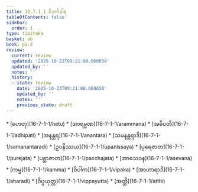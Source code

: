 ```yaml
---
title: 16.7.1.1 ဝိဘင်္ဂဝါရ
tableOfContents: false
sidebar:
  order: 1
type: tipitaka
basket: ab
book: p1-2
review:
  current: review
  updated: '2025-10-23T09:21:00.060658'
  updated_by: ''
  notes: ''
  history:
  - state: review
    date: '2025-10-23T09:21:00.060658'
    updated_by: ''
    notes: ''
    previous_state: draft
---
```



<ReviewStatus review={frontmatter.review} showDetails={true} />

<HypothesisAnnotation frontmatter={frontmatter} />

<DynamicBreadcrumb />



<TableOfContents book="p1-2" section="16.7.1.1">
* [ဟေတု](16-7-1-1/hetu)
* [အာရမ္မဏ](16-7-1-1/arammana)
* [အဓိပတိ](16-7-1-1/adhipati)
* [အနန္တရ](16-7-1-1/anantara)
* [သမနန္တရာဒိ](16-7-1-1/samanantaradi)
* [ဥပနိဿယ](16-7-1-1/upanissaya)
* [ပုရေဇာတ](16-7-1-1/purejata)
* [ပစ္ဆာဇာတ](16-7-1-1/pacchajata)
* [အာသေဝန](16-7-1-1/asevana)
* [ကမ္မ](16-7-1-1/kamma)
* [ဝိပါက](16-7-1-1/vipaka)
* [အာဟာရာဒိ](16-7-1-1/aharadi)
* [ဝိပ္ပယုတ္တ](16-7-1-1/vippayutta)
* [အတ္ထိ](16-7-1-1/atthi)
</TableOfContents>